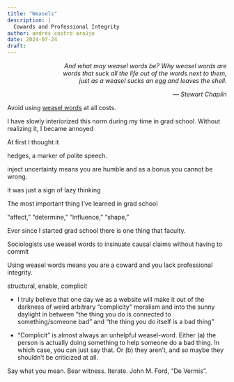 ```yaml
---
title: "Weasels"
description: |
  Cowards and Professional Integrity
author: andrés castro araújo
date: 2024-07-24
draft:
---
```


::: {style="text-align: right; padding-left: 120px;"}
*And what may weasel words be? Why weasel words are words that suck all the life out of the words next to them, just as a weasel sucks an egg and leaves the shell.*

*— Stewart Chaplin*
:::

Avoid using [weasel words](https://en.wikipedia.org/wiki/Weasel_word) at all costs.

I have slowly interiorized this norm during my time in grad school. Without realizing it, I became annoyed

At first I thought it

hedges, a marker of polite speech.

inject uncertainty means you are humble and as a bonus you cannot be wrong.

it was just a sign of lazy thinking

The most important thing I've learned in grad school

“affect,” “determine,” “influence,” “shape,”

Ever since I started grad school there is one thing that faculty.

Sociologists use weasel words to insinuate causal claims without having to commit

Using weasel words means you are a coward and you lack professional integrity.

structural, enable, complicit

-   I truly believe that one day we as a website will make it out of the darkness of weird arbitrary "complicity" moralism and into the sunny daylight in between "the thing you do is connected to something/someone bad" and "the thing you do itself is a bad thing"

-   "Complicit" is almost always an unhelpful weasel-word. Either (a) the person is actually doing something to help someone do a bad thing. In which case, you can just say that. Or (b) they aren't, and so maybe they shouldn't be criticized at all.

Say what you mean. Bear witness. Iterate. John M. Ford, “De Vermis”.